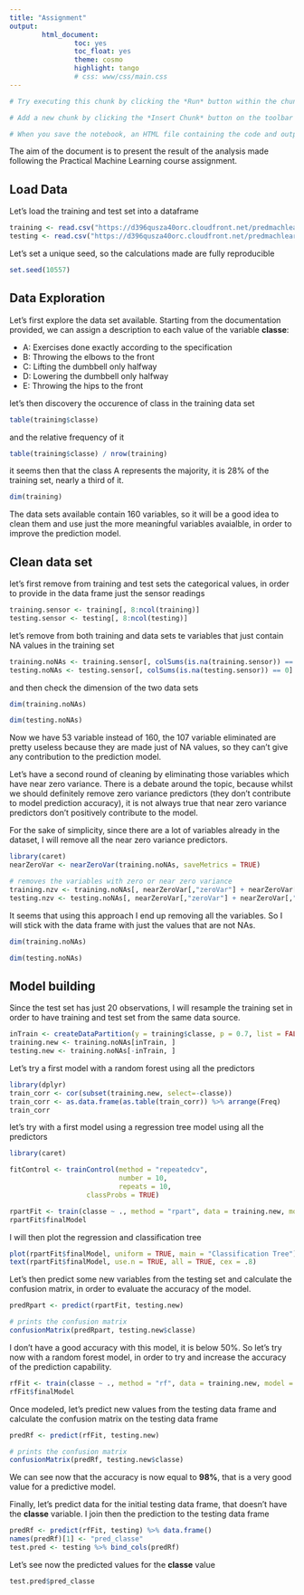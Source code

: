 ```yaml
---
title: "Assignment"
output: 
        html_document:
                toc: yes
                toc_float: yes
                theme: cosmo
                highlight: tango
                # css: www/css/main.css
---
```


```r
# Try executing this chunk by clicking the *Run* button within the chunk or by placing your cursor inside it and pressing *Ctrl+Shift+Enter*. 

# Add a new chunk by clicking the *Insert Chunk* button on the toolbar or by pressing *Ctrl+Alt+I*.

# When you save the notebook, an HTML file containing the code and output will be saved alongside it (click the *Preview* button or press *Ctrl+Shift+K* to preview the HTML file).

```

The aim of the document is to present the result of the analysis made following the Practical Machine Learning course assignment.

## Load Data

Let's load the training and test set into a dataframe

```r
training <- read.csv("https://d396qusza40orc.cloudfront.net/predmachlearn/pml-training.csv", na.strings = c("NA", "#DIV/0!", ""))
testing <- read.csv("https://d396qusza40orc.cloudfront.net/predmachlearn/pml-testing.csv", na.strings = c("NA", "#DIV/0!", ""))
```

Let's set a unique seed, so the calculations made are fully reproducible

```r
set.seed(10557)
```


## Data Exploration

Let's first explore the data set available. Starting from the documentation provided, we can assign a description to each value of the variable **classe**:

 - A: Exercises done exactly according to the specification
 - B: Throwing the elbows to the front
 - C: Lifting the dumbbell only halfway
 - D: Lowering the dumbbell only halfway
 - E: Throwing the hips to the front

let's then discovery the occurence of class in the training data set

```r
table(training$classe)
```

and the relative frequency of it

```r
table(training$classe) / nrow(training)
```

it seems then that the class A represents the majority, it is 28% of the training set, nearly a third of it.

```r
dim(training)
```

The data sets available contain 160 variables, so it will be a good idea to clean them and use just the more meaningful variables avaialble, in order to improve the prediction model.

## Clean data set

let's first remove from training and test sets the categorical values, in order to provide in the data frame just the sensor readings

```r
training.sensor <- training[, 8:ncol(training)]
testing.sensor <- testing[, 8:ncol(testing)]
```

let's remove from both training and data sets te variables that just contain NA values in the training set

```r
training.noNAs <- training.sensor[, colSums(is.na(training.sensor)) == 0]
testing.noNAs <- testing.sensor[, colSums(is.na(testing.sensor)) == 0]
```

and then check the dimension of the two data sets

```r
dim(training.noNAs)
```

```r
dim(testing.noNAs)
```

Now we have 53 variable instead of 160, the 107 variable eliminated are pretty useless because they are made just of NA values, so they can't give any contribution to the prediction model.

Let's have a second round of cleaning by eliminating those variables which have near zero variance. There is a debate around the topic, because whilst we should definitely remove zero variance predictors (they don't contribute to model prediction accuracy), it is not always true that near zero variance predictors don't positively contribute to the model.

For the sake of simplicity, since there are a lot of variables already in the dataset, I will remove all the near zero variance predictors.

```r
library(caret)
nearZeroVar <- nearZeroVar(training.noNAs, saveMetrics = TRUE)

# removes the variables with zero or near zero variance 
training.nzv <- training.noNAs[, nearZeroVar[,"zeroVar"] + nearZeroVar[,"nzv"] > 0]
testing.nzv <- testing.noNAs[, nearZeroVar[,"zeroVar"] + nearZeroVar[,"nzv"] > 0]
```

It seems that using this approach I end up removing all the variables. So I will stick with the data frame with just the values that are not NAs.

```r
dim(training.noNAs)
```

```r
dim(testing.noNAs)
```

## Model building

Since the test set has just 20 observations, I will resample the training set in order to have training and test set from the same data source.

```r
inTrain <- createDataPartition(y = training$classe, p = 0.7, list = FALSE)
training.new <- training.noNAs[inTrain, ]
testing.new <- training.noNAs[-inTrain, ]
```

Let's try a first model with a random forest using all the predictors

```r
library(dplyr)
train_corr <- cor(subset(training.new, select=-classe))
train_corr <- as.data.frame(as.table(train_corr)) %>% arrange(Freq)
train_corr
```

let's try with a first model using a regression tree model using all the predictors

```r
library(caret)

fitControl <- trainControl(method = "repeatedcv",
                           number = 10,
                           repeats = 10,
                   classProbs = TRUE)

rpartFit <- train(classe ~ ., method = "rpart", data = training.new, model = FALSE, preProcess = "scale", trControl = fitControl)
rpartFit$finalModel
```

I will then plot the regression and classification tree

```r
plot(rpartFit$finalModel, uniform = TRUE, main = "Classification Tree")
text(rpartFit$finalModel, use.n = TRUE, all = TRUE, cex = .8)
```

Let's then predict some new variables from the testing set and calculate the confusion matrix, in order to evaluate the accuracy of the model.

```r
predRpart <- predict(rpartFit, testing.new)

# prints the confusion matrix
confusionMatrix(predRpart, testing.new$classe)
```

I don't have a good accuracy with this model, it is below 50%. So let's try now with a random forest model, in order to try and increase the accuracy of the prediction capability.

```r
rfFit <- train(classe ~ ., method = "rf", data = training.new, model = FALSE, preProcess = "scale", trControl = fitControl, ntree = 5)
rfFit$finalModel
```

Once modeled, let's predict new values from the testing data frame and calculate the confusion matrix on the testing data frame

```r
predRf <- predict(rfFit, testing.new)

# prints the confusion matrix
confusionMatrix(predRf, testing.new$classe)
```

We can see now that the accuracy is now equal to **98%**, that is a very good value for a predictive model.

Finally, let's predict data for the initial testing data frame, that doesn't have the **classe** variable. I join then the prediction to the testing data frame

```r
predRf <- predict(rfFit, testing) %>% data.frame()
names(predRf)[1] <- "pred_classe"
test.pred <- testing %>% bind_cols(predRf)
```

Let's see now the predicted values for the **classe** value

```r
test.pred$pred_classe
```

